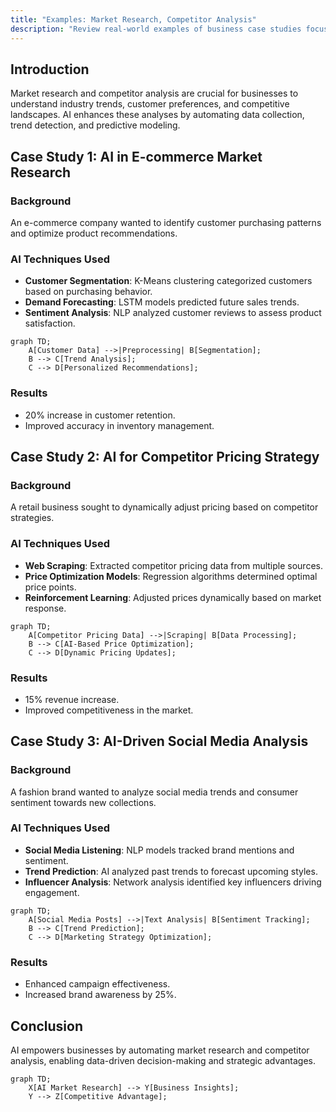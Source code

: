```yaml
---
title: "Examples: Market Research, Competitor Analysis"
description: "Review real-world examples of business case studies focusing on market research and competitor analysis, illustrating effective AI application."
---
```

## Introduction
Market research and competitor analysis are crucial for businesses to understand industry trends, customer preferences, and competitive landscapes. AI enhances these analyses by automating data collection, trend detection, and predictive modeling.

## Case Study 1: AI in E-commerce Market Research
### Background
An e-commerce company wanted to identify customer purchasing patterns and optimize product recommendations.

### AI Techniques Used
- **Customer Segmentation**: K-Means clustering categorized customers based on purchasing behavior.
- **Demand Forecasting**: LSTM models predicted future sales trends.
- **Sentiment Analysis**: NLP analyzed customer reviews to assess product satisfaction.

```mermaid
graph TD;
    A[Customer Data] -->|Preprocessing| B[Segmentation];
    B --> C[Trend Analysis];
    C --> D[Personalized Recommendations];
```

### Results
- 20% increase in customer retention.
- Improved accuracy in inventory management.

## Case Study 2: AI for Competitor Pricing Strategy
### Background
A retail business sought to dynamically adjust pricing based on competitor strategies.

### AI Techniques Used
- **Web Scraping**: Extracted competitor pricing data from multiple sources.
- **Price Optimization Models**: Regression algorithms determined optimal price points.
- **Reinforcement Learning**: Adjusted prices dynamically based on market response.

```mermaid
graph TD;
    A[Competitor Pricing Data] -->|Scraping| B[Data Processing];
    B --> C[AI-Based Price Optimization];
    C --> D[Dynamic Pricing Updates];
```

### Results
- 15% revenue increase.
- Improved competitiveness in the market.

## Case Study 3: AI-Driven Social Media Analysis
### Background
A fashion brand wanted to analyze social media trends and consumer sentiment towards new collections.

### AI Techniques Used
- **Social Media Listening**: NLP models tracked brand mentions and sentiment.
- **Trend Prediction**: AI analyzed past trends to forecast upcoming styles.
- **Influencer Analysis**: Network analysis identified key influencers driving engagement.

```mermaid
graph TD;
    A[Social Media Posts] -->|Text Analysis| B[Sentiment Tracking];
    B --> C[Trend Prediction];
    C --> D[Marketing Strategy Optimization];
```

### Results
- Enhanced campaign effectiveness.
- Increased brand awareness by 25%.

## Conclusion
AI empowers businesses by automating market research and competitor analysis, enabling data-driven decision-making and strategic advantages.

```mermaid
graph TD;
    X[AI Market Research] --> Y[Business Insights];
    Y --> Z[Competitive Advantage];

